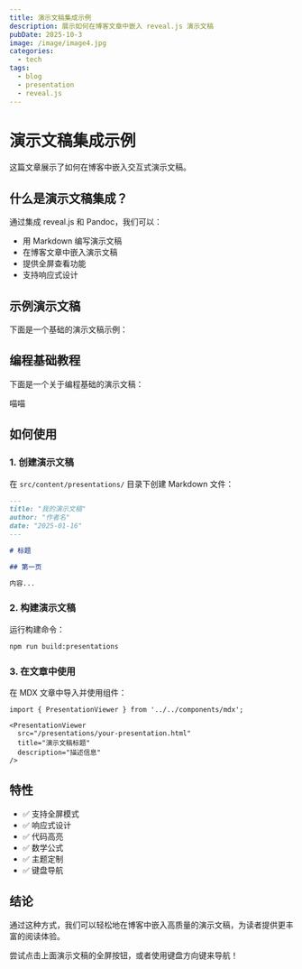 ```yaml
---
title: 演示文稿集成示例
description: 展示如何在博客文章中嵌入 reveal.js 演示文稿
pubDate: 2025-10-3
image: /image/image4.jpg
categories:
  - tech
tags:
  - blog
  - presentation
  - reveal.js
---
```



# 演示文稿集成示例

这篇文章展示了如何在博客中嵌入交互式演示文稿。

## 什么是演示文稿集成？

通过集成 reveal.js 和 Pandoc，我们可以：

- 用 Markdown 编写演示文稿
- 在博客文章中嵌入演示文稿
- 提供全屏查看功能
- 支持响应式设计

## 示例演示文稿

下面是一个基础的演示文稿示例：

<PresentationViewer 
  src="/presentations/sample-presentation.html" 
  title="示例演示文稿"
  description="这是一个关于 Reveal.js 的演示文稿"
  height="600px"
/>

## 编程基础教程

下面是一个关于编程基础的演示文稿：

<PresentationViewer 
  src="/presentations/demo/programming-basics.html" 
  title="编程基础教程"
  description="适合初学者的编程概念介绍"
  height="500px"
/>


喵喵

<PresentationViewer
  src="/presentations/enhanced-example.html"
  title="nju"
  description="模仿者"
  height="500px"
/>

## 如何使用

### 1. 创建演示文稿

在 `src/content/presentations/` 目录下创建 Markdown 文件：

```markdown
---
title: "我的演示文稿"
author: "作者名"
date: "2025-01-16"
---

# 标题

## 第一页

内容...
```

### 2. 构建演示文稿

运行构建命令：

```bash
npm run build:presentations
```

### 3. 在文章中使用

在 MDX 文章中导入并使用组件：

```mdx
import { PresentationViewer } from '../../components/mdx';

<PresentationViewer 
  src="/presentations/your-presentation.html" 
  title="演示文稿标题"
  description="描述信息"
/>
```

## 特性

- ✅ 支持全屏模式
- ✅ 响应式设计
- ✅ 代码高亮
- ✅ 数学公式
- ✅ 主题定制
- ✅ 键盘导航

## 结论

通过这种方式，我们可以轻松地在博客中嵌入高质量的演示文稿，为读者提供更丰富的阅读体验。

尝试点击上面演示文稿的全屏按钮，或者使用键盘方向键来导航！
